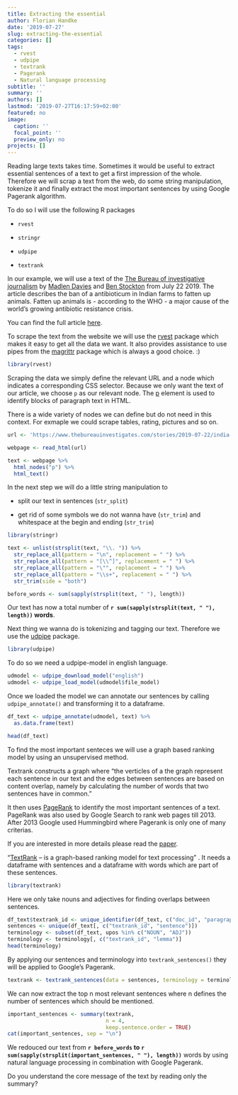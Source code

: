 ```yaml
---
title: Extracting the essential
author: Florian Handke
date: '2019-07-27'
slug: extracting-the-essential
categories: []
tags:
  - rvest
  - udpipe
  - textrank
  - Pagerank
  - Natural language processing
subtitle: ''
summary: ''
authors: []
lastmod: '2019-07-27T16:17:59+02:00'
featured: no
image:
  caption: ''
  focal_point: ''
  preview_only: no
projects: []
---
```


Reading large texts takes time. Sometimes it would be useful to extract essential sentences of a text to get a first impression of the whole. Therefore we will scrap a text from the web, do some string manipulation, tokenize it and finally extract the most important sentences by using Google Pagerank algorithm. 

To do so I will use the following R packages

 * `rvest`
 
 * `stringr`
 
 * `udpipe`
 
 * `textrank`
 
In our example, we will use a text of the [The Bureau of investigative journalism](https://www.thebureauinvestigates.com/) by [Madlen Davies](https://www.thebureauinvestigates.com/profile/madlendavies) and [Ben Stockton](https://www.thebureauinvestigates.com/profile/Benstockton) from July 22 2019. The article describes the ban of a antibioticum in Indian farms to fatten up animals. Fatten up animals is - according to the WHO - a major cause of the world's growing antibiotic resistance crisis.

You can find the full article [here](https://www.thebureauinvestigates.com/stories/2019-07-22/india-bans-use-of-last-hope-antibiotic-colistin-on-farms).

To scrape the text from the website we will use the [rvest](https://cran.r-project.org/web/packages/rvest/rvest.pdf) package which makes it easy to get all the data we want. It also provides assistance to use pipes from the [magrittr](https://magrittr.tidyverse.org/) package which is always a good choice. :)

```r
library(rvest)
```

Scraping the data we simply define the relevant URL and a node which indicates a corresponding CSS selector. Because we only want the text of our article, we choose `p` as our relevant node. The [p](https://html.com/tags/p/#ixzz5utCwr0gg) element is used to identify blocks of paragraph text in HTML.

There is a wide variety of nodes we can define but do not need in this context. For exmaple we could scrape tables, rating, pictures and so on. 

```r
url <- 'https://www.thebureauinvestigates.com/stories/2019-07-22/india-bans-use-of-last-hope-antibiotic-colistin-on-farms'

webpage <- read_html(url)

text <- webpage %>% 
  html_nodes("p") %>% 
  html_text() 
```

In the next step we will do a little string manipulation to

 * split our text in sentences (`str_split`)
 
 * get rid of some symbols we do not wanna have (`str_trim`) and whitespace at the begin and ending (`str_trim`)
 
 
```r
library(stringr)
```

```r
text <- unlist(strsplit(text, "\\. ")) %>% 
  str_replace_all(pattern = "\n", replacement = " ") %>%
  str_replace_all(pattern = "[\\^]", replacement = " ") %>%
  str_replace_all(pattern = "\"", replacement = " ") %>%
  str_replace_all(pattern = "\\s+", replacement = " ") %>%
  str_trim(side = "both") 
```


```r
before_words <- sum(sapply(strsplit(text, " "), length))
```

Our text has now a total number of **`r sum(sapply(strsplit(text, " "), length))` words**.

Next thing we wanna do is tokenizing and tagging our text. Therefore we use the [udpipe](https://cran.r-project.org/web/packages/udpipe/index.html) package.

```r
library(udpipe)
```

To do so we need a udpipe-model in english language.

```r
udmodel <- udpipe_download_model("english")
udmodel <- udpipe_load_model(udmodel$file_model)
```

Once we loaded the model we can annotate our sentences by calling `udpipe_annotate()` and transforming it to a dataframe.

```r
df_text <- udpipe_annotate(udmodel, text) %>% 
  as.data.frame(text)

head(df_text)
```

To find the most important senteces we will use a graph based ranking model by using an unsupervised method. 

Textrank constructs a graph where "the verticles of a the graph represent each sentence in our text and the edges between sentences are based on content overlap, namely by calculating the number of words that two sentences have in common."

It then uses [PageRank](https://www.cs.princeton.edu/~chazelle/courses/BIB/pagerank.htm) to identify the most important sentences of a text. PageRank was also used by Google Search to rank web pages till 2013. After 2013 Google used Hummingbird where Pagerank is only one of many criterias.

If you are interested in more details please read the [paper](https://web.eecs.umich.edu/~mihalcea/papers/mihalcea.emnlp04.pdf).

"[TextRank](https://cran.r-project.org/web/packages/textrank/vignettes/textrank.html) – is a graph-based ranking model for text processing" . It needs a dataframe with sentences and a dataframe with words which are part of these sentences.

```r
library(textrank)
```

Here we only take nouns and adjectives for finding overlaps between sentences.

```r
df_text$textrank_id <- unique_identifier(df_text, c("doc_id", "paragraph_id", "sentence_id"))
sentences <- unique(df_text[, c("textrank_id", "sentence")])
terminology <- subset(df_text, upos %in% c("NOUN", "ADJ"))
terminology <- terminology[, c("textrank_id", "lemma")]
head(terminology)
```

By applying our sentences and terminology into `textrank_sentences()` they will be applied to Google's Pagerank.

```r
textrank <- textrank_sentences(data = sentences, terminology = terminology)
```

We can now extract the top n most relevant sentences where n defines the number of sentences which should be mentioned.

```r
important_sentences <- summary(textrank, 
                               n = 4,
                               keep.sentence.order = TRUE)
cat(important_sentences, sep = "\n")
```

We redouced our text from **`r before_words` to `r sum(sapply(strsplit(important_sentences, " "), length))`** words by using natural language processing in combination with Google Pagerank. 

Do you understand the core message of the text by reading only the summary? 
